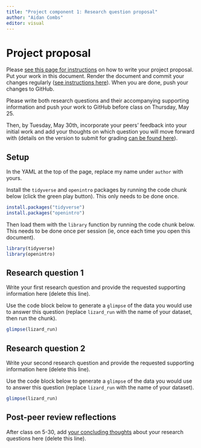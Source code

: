 ```yaml
---
title: "Project component 1: Research question proposal"
author: "Aidan Combs"
editor: visual
---
```


# Project proposal {#proposal}

Please [see this page for instructions](https://soc333-sum23.github.io/project-proposal.html) on how to write your project proposal. Put your work in this document. Render the document and commit your changes regularly ([see instructions here](https://soc333-sum23.github.io/computing-clonerepo.html#how-to-commit-and-push-changes)). When you are done, push your changes to GitHub.

Please write both research questions and their accompanying supporting information and push your work to GitHub before class on Thursday, May 25.

Then, by Tuesday, May 30th, incorporate your peers' feedback into your initial work and add your thoughts on which question you will move forward with (details on the version to submit for grading [can be found here](https://soc333-sum23.github.io/project-proposal.html#version-to-submit-for-grading-tuesday-may-30-1159pm)).

## Setup

In the YAML at the top of the page, replace my name under `author` with yours.

Install the `tidyverse` and `openintro` packages by running the code chunk below (click the green play button). This only needs to be done once.

```r
install.packages("tidyverse")
install.packages("openintro")
```

Then load them with the `library` function by running the code chunk below. This needs to be done once per session (ie, once each time you open this document).

```r
library(tidyverse)
library(openintro)
```

## Research question 1

Write your first research question and provide the requested supporting information here (delete this line).

Use the code block below to generate a `glimpse` of the data you would use to answer this question (replace `lizard_run` with the name of your dataset, then run the chunk).

```r
glimpse(lizard_run)
```

## Research question 2

Write your second research question and provide the requested supporting information here (delete this line).

Use the code block below to generate a `glimpse` of the data you would use to answer this question (replace `lizard_run` with the name of your dataset).

```r
glimpse(lizard_run)
```

## Post-peer review reflections

After class on 5-30, add [your concluding thoughts](https://soc333-sum23.github.io/project-proposal.html#version-to-submit-for-grading-tuesday-may-30-1159pm) about your research questions here (delete this line).

